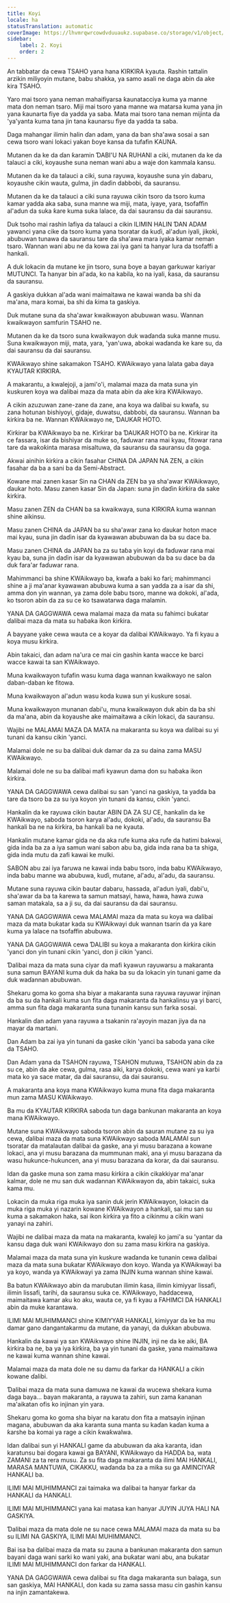 ```yaml
---
title: Koyi
locale: ha
statusTranslation: automatic
coverImage: https://lhvmrqwrcowdvduuaukz.supabase.co/storage/v1/object/public/strapi-uploads/small_cover-educacion-fundamental.webp-2d51a7828a2b1309555be27f7e2a61a0.webp
sidebar:
    label: 2. Koyi
    order: 2
---
```

An tabbatar da cewa TSAHO yana hana ƘIRƘIRA kyauta. Rashin tattalin arzikin miliyoyin mutane, babu shakka, ya samo asali ne daga abin da ake kira TSAHO.

Yaro mai tsoro yana neman mahaifiyarsa ƙaunatacciya kuma ya manne mata don neman tsaro. Miji mai tsoro yana manne wa matarsa kuma yana jin yana ƙaunarta fiye da yadda ya saba. Mata mai tsoro tana neman mijinta da 'ya'yanta kuma tana jin tana ƙaunarsu fiye da yadda ta saba.

Daga mahangar ilimin halin ɗan adam, yana da ban sha'awa sosai a san cewa tsoro wani lokaci yakan ɓoye kansa da tufafin ƘAUNA.

Mutanen da ke da ɗan ƙaramin ƊABI'U NA RUHANI a ciki, mutanen da ke da talauci a ciki, koyaushe suna neman wani abu a waje don kammala kansu.

Mutanen da ke da talauci a ciki, suna rayuwa, koyaushe suna yin dabaru, koyaushe cikin wauta, gulma, jin daɗin dabbobi, da sauransu.

Mutanen da ke da talauci a ciki suna rayuwa cikin tsoro da tsoro kuma kamar yadda aka saba, suna manne wa miji, mata, iyaye, yara, tsofaffin al'adun da suka ƙare kuma suka lalace, da dai sauransu da dai sauransu.

Duk tsoho mai rashin lafiya da talauci a cikin ILIMIN HALIN ƊAN ADAM yawanci yana cike da tsoro kuma yana tsoratar da kuɗi, al'adun iyali, jikoki, abubuwan tunawa da sauransu tare da sha'awa mara iyaka kamar neman tsaro. Wannan wani abu ne da kowa zai iya gani ta hanyar lura da tsofaffi a hankali.

A duk lokacin da mutane ke jin tsoro, suna ɓoye a bayan garkuwar kariyar MUTUNCI. Ta hanyar bin al'ada, ko na kabila, ko na iyali, ƙasa, da sauransu da sauransu.

A gaskiya dukkan al'ada wani maimaitawa ne kawai wanda ba shi da ma'ana, mara komai, ba shi da ƙima ta gaskiya.

Duk mutane suna da sha'awar kwaikwayon abubuwan wasu. Wannan kwaikwayon samfurin TSAHO ne.

Mutanen da ke da tsoro suna kwaikwayon duk waɗanda suka manne musu. Suna kwaikwayon miji, mata, yara, 'yan'uwa, abokai waɗanda ke kare su, da dai sauransu da dai sauransu.

KWAikwayo shine sakamakon TSAHO. KWAikwayo yana lalata gaba daya KYAUTAR ƘIRƘIRA.

A makarantu, a kwalejoji, a jami'o'i, malamai maza da mata suna yin kuskuren koya wa ɗalibai maza da mata abin da ake kira KWAikwayo.

A cikin azuzuwan zane-zane da zane, ana koya wa ɗalibai su kwafa, su zana hotunan bishiyoyi, gidaje, duwatsu, dabbobi, da sauransu. Wannan ba ƙirƙira ba ne. Wannan KWAikwayo ne, ƊAUKAR HOTO.

Ƙirƙirar ba KWAikwayo ba ne. Ƙirƙirar ba ƊAUKAR HOTO ba ne. Ƙirƙirar ita ce fassara, isar da bishiyar da muke so, faɗuwar rana mai kyau, fitowar rana tare da waƙoƙinta marasa misaltuwa, da sauransu da sauransu da goga.

Akwai ainihin ƙirƙira a cikin fasahar CHINA DA JAPAN NA ZEN, a cikin fasahar da ba a sani ba da Semi-Abstract.

Kowane mai zanen kasar Sin na CHAN da ZEN ba ya sha'awar KWAikwayo, ɗaukar hoto. Masu zanen kasar Sin da Japan: suna jin daɗin ƙirƙira da sake ƙirƙira.

Masu zanen ZEN da CHAN ba sa kwaikwaya, suna ƘIRƘIRA kuma wannan shine aikinsu.

Masu zanen CHINA da JAPAN ba su sha'awar zana ko ɗaukar hoton mace mai kyau, suna jin daɗin isar da kyawawan abubuwan da ba su dace ba.

Masu zanen CHINA da JAPAN ba za su taɓa yin koyi da faɗuwar rana mai kyau ba, suna jin daɗin isar da kyawawan abubuwan da ba su dace ba da duk fara'ar faɗuwar rana.

Mahimmanci ba shine KWAikwayo ba, kwafa a baki ko fari; mahimmanci shine a ji ma'anar kyawawan abubuwa kuma a san yadda za a isar da shi, amma don yin wannan, ya zama dole babu tsoro, manne wa dokoki, al'ada, ko tsoron abin da za su ce ko tsawatarwa daga malamin.

YANA DA GAGGWAWA cewa malamai maza da mata su fahimci buƙatar ɗalibai maza da mata su haɓaka ikon ƙirƙira.

A bayyane yake cewa wauta ce a koyar da ɗalibai KWAikwayo. Ya fi kyau a koya musu ƙirƙira.

Abin takaici, ɗan adam na'ura ce mai cin gashin kanta wacce ke barci wacce kawai ta san KWAikwayo.

Muna kwaikwayon tufafin wasu kuma daga wannan kwaikwayo ne salon daban-daban ke fitowa.

Muna kwaikwayon al'adun wasu koda kuwa sun yi kuskure sosai.

Muna kwaikwayon munanan ɗabi'u, muna kwaikwayon duk abin da ba shi da ma'ana, abin da koyaushe ake maimaitawa a cikin lokaci, da sauransu.

Wajibi ne MALAMAI MAZA DA MATA na makaranta su koya wa ɗalibai su yi tunani da kansu cikin 'yanci.

Malamai dole ne su ba ɗalibai duk damar da za su daina zama MASU KWAikwayo.

Malamai dole ne su ba ɗalibai mafi kyawun dama don su haɓaka ikon ƙirƙira.

YANA DA GAGGWAWA cewa ɗalibai su san 'yanci na gaskiya, ta yadda ba tare da tsoro ba za su iya koyon yin tunani da kansu, cikin 'yanci.

Hankalin da ke rayuwa cikin bautar ABIN DA ZA SU CE, hankalin da ke KWAikwayo, saboda tsoron karya al'adu, dokoki, al'adu, da sauransu Ba hankali ba ne na ƙirƙira, ba hankali ba ne kyauta.

Hankalin mutane kamar gida ne da aka rufe kuma aka rufe da hatimi bakwai, gida inda ba za a iya samun wani sabon abu ba, gida inda rana ba ta shiga, gida inda mutu da zafi kawai ke mulki.

SABON abu zai iya faruwa ne kawai inda babu tsoro, inda babu KWAikwayo, inda babu manne wa abubuwa, kuɗi, mutane, al'adu, al'adu, da sauransu.

Mutane suna rayuwa cikin bautar dabaru, hassada, al'adun iyali, ɗabi'u, sha'awar da ba ta ƙarewa ta samun matsayi, hawa, hawa, hawa zuwa saman matakala, sa a ji su, da dai sauransu da dai sauransu.

YANA DA GAGGWAWA cewa MALAMAI maza da mata su koya wa ɗalibai maza da mata buƙatar kada su KWAikwayi duk wannan tsarin da ya ƙare kuma ya lalace na tsofaffin abubuwa.

YANA DA GAGGWAWA cewa ƊALIBI su koya a makaranta don ƙirƙira cikin 'yanci don yin tunani cikin 'yanci, don ji cikin 'yanci.

Ɗalibai maza da mata suna ciyar da mafi kyawun rayuwarsu a makaranta suna samun BAYANI kuma duk da haka ba su da lokacin yin tunani game da duk waɗannan abubuwan.

Shekaru goma ko goma sha biyar a makaranta suna rayuwa rayuwar injinan da ba su da hankali kuma sun fita daga makaranta da hankalinsu ya yi barci, amma sun fita daga makaranta suna tunanin kansu sun farka sosai.

Hankalin ɗan adam yana rayuwa a tsakanin ra'ayoyin mazan jiya da na mayar da martani.

Dan Adam ba zai iya yin tunani da gaske cikin 'yanci ba saboda yana cike da TSAHO.

Dan Adam yana da TSAHON rayuwa, TSAHON mutuwa, TSAHON abin da za su ce, abin da ake cewa, gulma, rasa aiki, karya dokoki, cewa wani ya karɓi mata ko ya sace matar, da dai sauransu, da dai sauransu.

A makaranta ana koya mana KWAikwayo kuma muna fita daga makaranta mun zama MASU KWAikwayo.

Ba mu da KYAUTAR ƘIRƘIRA saboda tun daga bankunan makaranta an koya mana KWAikwayo.

Mutane suna KWAikwayo saboda tsoron abin da sauran mutane za su iya cewa, ɗalibai maza da mata suna KWAikwayo saboda MALAMAI sun tsoratar da matalautan ɗalibai da gaske, ana yi musu barazana a kowane lokaci, ana yi musu barazana da mummunan maki, ana yi musu barazana da wasu hukunce-hukuncen, ana yi musu barazana da korar, da dai sauransu.

Idan da gaske muna son zama masu ƙirƙira a cikin cikakkiyar ma'anar kalmar, dole ne mu san duk waɗannan KWAikwayon da, abin takaici, suka kama mu.

Lokacin da muka riga muka iya sanin duk jerin KWAikwayon, lokacin da muka riga muka yi nazarin kowane KWAikwayon a hankali, sai mu san su kuma a sakamakon haka, sai ikon ƙirƙira ya fito a cikinmu a cikin wani yanayi na zahiri.

Wajibi ne ɗalibai maza da mata na makaranta, kwaleji ko jami'a su 'yantar da kansu daga duk wani KWAikwayo don su zama masu ƙirƙira na gaskiya.

Malamai maza da mata suna yin kuskure waɗanda ke tunanin cewa ɗalibai maza da mata suna buƙatar KWAikwayo don koyo. Wanda ya KWAikwayi ba ya koyo, wanda ya KWAikwayi ya zama INJIN kuma wannan shine kawai.

Ba batun KWAikwayo abin da marubutan ilimin ƙasa, ilimin kimiyyar lissafi, ilimin lissafi, tarihi, da sauransu suka ce. KWAikwayo, haddacewa, maimaitawa kamar aku ko aku, wauta ce, ya fi kyau a FAHIMCI DA HANKALI abin da muke karantawa.

ILIMI MAI MUHIMMANCI shine KIMIYYAR HANKALI, kimiyyar da ke ba mu damar gano dangantakarmu da mutane, da yanayi, da dukkan abubuwa.

Hankalin da kawai ya san KWAikwayo shine INJIN, inji ne da ke aiki, BA ƙirƙira ba ne, ba ya iya ƙirƙira, ba ya yin tunani da gaske, yana maimaitawa ne kawai kuma wannan shine kawai.

Malamai maza da mata dole ne su damu da farkar da HANKALI a cikin kowane ɗalibi.

Ɗalibai maza da mata suna damuwa ne kawai da wucewa shekara kuma daga baya… bayan makaranta, a rayuwa ta zahiri, sun zama ƙananan ma'aikatan ofis ko injinan yin yara.

Shekaru goma ko goma sha biyar na karatu don fita a matsayin injinan magana, abubuwan da aka karanta suna manta su kaɗan kaɗan kuma a ƙarshe ba komai ya rage a cikin ƙwaƙwalwa.

Idan ɗalibai sun yi HANKALI game da abubuwan da aka karanta, idan karatunsu bai dogara kawai ga BAYANI, KWAikwayo da HADDA ba, wata ZAMANI za ta rera musu. Za su fita daga makaranta da ilimi MAI HANKALI, MARASA MANTUWA, CIKAKKU, waɗanda ba za a miƙa su ga AMINCIYAR HANKALI ba.

ILIMI MAI MUHIMMANCI zai taimaka wa ɗalibai ta hanyar farkar da HANKALI da HANKALI.

ILIMI MAI MUHIMMANCI yana kai matasa kan hanyar JUYIN JUYA HALI NA GASKIYA.

Ɗalibai maza da mata dole ne su nace cewa MALAMAI maza da mata su ba su ILIMI NA GASKIYA, ILIMI MAI MUHIMMANCI.

Bai isa ba ɗalibai maza da mata su zauna a bankunan makaranta don samun bayani daga wani sarki ko wani yaki, ana buƙatar wani abu, ana buƙatar ILIMI MAI MUHIMMANCI don farkar da HANKALI.

YANA DA GAGGWAWA cewa ɗalibai su fita daga makaranta sun balaga, sun san gaskiya, MAI HANKALI, don kada su zama sassa masu cin gashin kansu na injin zamantakewa.
